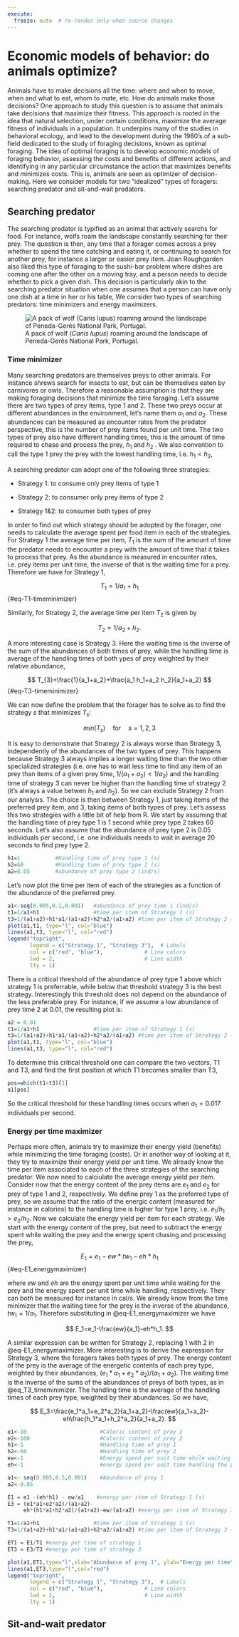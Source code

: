 ```yaml
---
execute:
  freeze: auto  # re-render only when source changes
---
```


# Economic models of behavior: do animals optimize?

Animals have to make decisions all the time: where and when to move, when and what to eat, whom to mate, etc. How do animals make those decisions? One approach to study this question is to assume that animals take decisions that maximize their fitness. This approach is rooted in the idea that natural selection, under certain conditions, maximize the average fitness of individuals in a population. It underpins many of the studies in behavioral ecology, and lead to the development during the 1980's.of a sub-field dedicated to the study of foraging decisions, known as optimal foraging. The idea of optimal foraging is to develop economic models of foraging behavior, assessing the costs and benefits of different actions, and identifying in any particular circumstance the action that maximizes benefits and minimizes costs. This is, animals are seen as optimizer of decision-making. Here we consider models for two "idealized" types of foragers: searching predator and sit-and-wait predators.

## Searching predator

The searching predator is typified as an animal that actively searchs for food. For instance, wolfs roam the landscape constantly searching for their prey. The question is then, any time that a forager comes across a prey whether to spend the time catching and eating it, or continuing to search for another prey, for instance a larger or easier prey item. Joan Roughgarden also liked this type of foraging to the sushi-bar problem where dishes are coming one after the other on a moving tray, and a person needs to decide whether to pick a given dish. This decision is particularly akin to the searching predator situation when one assumes that a person can have only one dish at a time in her or his table, We consider two types of searching predators: time minimizers and energy maximizers.

::: {#fig-Canis_lupus}
![A pack of wolf (*Canis lupus*) roaming around the landscape of Peneda-Gerês National Park, Portugal.](images/Canis_lupus.jpg){fig-align="left"}
:::

### Time minimizer

Many searching predators are themselves preys to other animals. For instance shrews search for insects to eat, but can be themselves eaten by carnivores or owls. Therefore a reasonable assumption is that they are making foraging decisions that minimize the time foraging. Let's assume there are two types of prey items, type 1 and 2. These two preys occur at different abundances in the environment, let's name them $a_1$ and $a_2$. These abundances can be measured as encounter rates from the predator perspective, this is the number of prey items found per unit time. The two types of prey also have different handling times, this is the amount of time required to chase and process the prey, $h_1$ and $h_2$ . We also convention to call the type 1 prey the prey with the lowest handling time, i.e. $h_1<h_2$,

A searching predator can adopt one of the following three strategies:

-   Strategy 1: to consume only prey items of type 1

-   Strategy 2: to consumer only prey items of type 2

-   Strategy 1&2: to consumer both types of prey

In order to find out which strategy should be adopted by the forager, one needs to calculate the average spent per food item in each of the strategies. For Strategy 1 the average time per item, $T_1$ is the sum of the amount of time the predator needs to encounter a prey with the amount of time that it takes to process that prey. As the abundance is measured in encounter rates, i.e. prey items per unit time, the inverse of that is the waiting time for a prey. Therefore we have for Strategy 1,

$$T_1=1/a_1+h_1$$ {#eq-T1-timeminimizer}

Similarly, for Strategy 2, the average time per item $T_2$ is given by

$$T_2=1/a_2+h_2.$$

A more interesting case is Strategy 3. Here the waiting time is the inverse of the sum of the abundances of both times of prey, while the handling time is average of the handling times of both ypes of prey weighted by their relative abundance,

$$
T_{3}=\frac{1}{a_1+a_2}+\frac{a_1 h_1+a_2 h_2}{a_1+a_2}
$$ {#eq-T3-timeminimizer}

We can now define the problem that the forager has to solve as to find the strategy $s$ that minimizes $T_s$:

$$
min(T_s) \quad \text{for} \quad s=1, 2, 3
$$

It is easy to demonstrate that Strategy 2 is always worse than Strategy 3, independently of the abundances of the two types of prey. This happens because Strategy 3 always implies a longer waiting time than the two other specialized strategies (i.e. one has to wait less time to find any item of an prey than items of a given prey time, $1/(a_1+a_2)<1/a_2$) and the handling time of strategy 3 can never be higher than the handling time of strategy 2 (it's always a value betwen $h_1$ and $h_2$). So we can exclude Strategy 2 from our analysis. The choice is then between Strategy 1, just taking items of the preferred prey item, and 3, taking items of both types of prey. Let's assess this two strategies with a little bit of help from R. We start by assuming that the handling time of prey type 1 is 1 second while prey type 2 takes 60 seconds. Let's also assume that the abundance of prey type 2 is 0.05 individuals per second, i.e. one individuals needs to wait in average 20 seconds to find prey type 2.

```r
h1=1           #Handling time of prey type 1 (s)
h2=60          #Handling time of prey type 2 (s)
a2=0.05        #abundance of prey type 2 (ind/s)
```

Let's now plot the time per item of each of the strategies as a function of the abundance of the preferred prey.

```r
a1<-seq(0.005,0.1,0.001)   #abundance of prey time 1 (ind/s)
t1=1/a1+h1                 #time per item of Strategy 1 (s)
t3=1/(a1+a2)+h1*a1/(a1+a2)+h2*a2/(a1+a2) #time per item of Strategy 2 (s)
plot(a1,t1, type="l", col="blue")
lines(a1,t3, type="l", col="red")
legend("topright",                    
       legend = c("Strategy 1", "Strategy 3"),  # Labels
       col = c("red", "blue"),             # Line colors
       lwd = 2,                            # Line width
       lty = 1)      
```

There is a critical threshold of the abundance of prey type 1 above which strategy 1 is preferrable, while below that threshold strategy 3 is the best strategy. Interestingly this threshold does not depend on the abundance of the less preferable prey. For instance, if we assume a low abundance of prey time 2 at 0.01, the resulting plot is:

```r
a2 = 0.01
t1=1/a1+h1                 #time per item of Strategy 1 (s)
t3=1/(a1+a2)+h1*a1/(a1+a2)+h2*a2/(a1+a2) #time per item of Strategy 2 (s)
plot(a1,t1, type="l", col="blue")
lines(a1,t3, type="l", col="red")
```

To determine this critical threshold one can compare the two vectors, T1 and T3, and find the first position at which T1 becomes smaller than T3,

```r
pos=which(t1<t3)[1]
a1[pos]
```

So the critical threshold for these handling times occurs when $a_1=0.017$ individuals per second.

### Energy per time maximizer

Perhaps more often, animals try to maximize their energy yield (benefits) while minimizing the time foraging (costs). Or in another way of looking at it, they try to maximize their energy yield per unit time. We already know the time per item associated to each of the three strategies of the searching predator. We now need to calciulate the average energy yield per item. Consider now that the energy content of the prey items are $e_1$ and $e_2$ for prey of type 1 and 2, respectively. We define prey 1 as the preferred type of prey, so we assume that the ratio of the energic content (measured for instance in calories) to the handling time is higher for type 1 prey, i.e. $e_1/h_1>e_2/h_2$. Now we calculate the energy yield per item for each strategy. We start with the energy content of the prey, but need to subtract the energy spent while waiting the prey and the energy spent chasing and processing the prey,

$$
E_1=e_1-ew*tw_1-eh*h_1
$$ {#eq-E1_energymaximizer}

where $ew$ and $eh$ are the energy spent per unit time while waiting for the prey and the energy spent per unit time while handling, respectively. They can both be measured for instance in cal/s. We already know from the time minimizer that the waiting time for the prey is the inverse of the abundance, $tw_1=1/a_1$. Therefore substituting in @eq-E1_energymaximizer we have

$$
E_1=e_1-\frac{ew}{a_1}-eh*h_1.
$$

A similar expression can be written for Strategy 2, replacing 1 with 2 in @eq-E1_energymaximizer. More interesting is to derive the expression for Strategy 3, where the foragers takes both types of prey. The energy content of the prey is the average of the energetic contents of each prey type, weighted by their abundances, $(e_1*a_1+e_2*a_2)/(a_1+a_2)$. The waiting time is the inverse of the sums of the abundances of preys of both types, as in @eq_T3_timeminimizer. The handling time is the average of the handling times of each prey type, weighted by their abundances. So we have,

$$
E_3=\frac{e_1*a_1+e_2*a_2}{a_1+a_2}-\frac{ew}{a_1+a_2}-eh\frac{h_1*a_1+h_2*a_2}{a_1+a_2}.
$$

```r
e1<-10                       #Caloric content of prey 1
e2<-100                      #Caloric content of prey 2
h1<-1                        #Handling time of prey 1
h2<-60                       #Handling time of prey 2
ew<-1                        #Energy spend per unit time while waiting (cal/s)
eh<-1                        #energy spend per unit time handling the prey (cal/s)

a1<- seq(0.005,0.5,0.001)    #Abundance of prey 1
a2<-0.05

E1 = e1 -(eh*h1) - ew/a1    #energy per item of Strategy 1 (s)
E3 = (e1*a1+e2*a2)/(a1+a2)-
     eh*(h1*a1+h2*a2)/(a1+a2)-ew/(a1+a2) #energy per item of Strategy 3 (s)

T1=1/a1+h1                 #time per item of Strategy 1 (s)
T3=1/(a1+a2)+h1*a1/(a1+a2)+h2*a2/(a1+a2) #time per item of Strategy 3 (s)

ET1 = E1/T1 #energy per time of strategy 1
ET3 = E3/T3 #energy per time of strategy 3

plot(a1,ET1,type="l",xlab="Abundance of prey 1", ylab="Energy per time", col="blue")
lines(a1,ET3,type="l",col="red")
legend("topright",                    
       legend = c("Strategy 1", "Strategy 3"),  # Labels
       col = c("red", "blue"),             # Line colors
       lwd = 2,                            # Line width
       lty = 1)     
```

## Sit-and-wait predator
